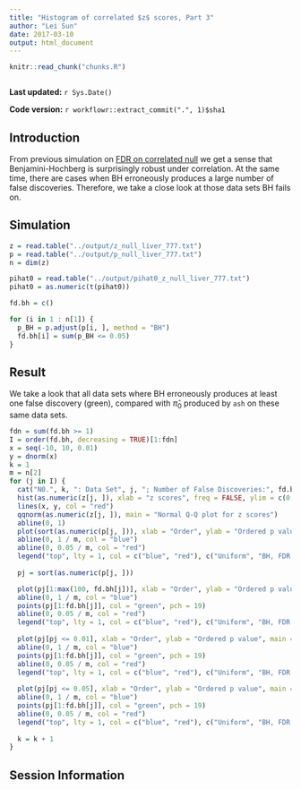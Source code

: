 ```yaml
---
title: "Histogram of correlated $z$ scores, Part 3"
author: "Lei Sun"
date: 2017-03-10
output: html_document
---
```


```r
knitr::read_chunk("chunks.R")
```

```r
```

**Last updated:** `r Sys.Date()`

**Code version:** `r workflowr::extract_commit(".", 1)$sha1`

## Introduction

From previous simulation on [FDR on correlated null](FDR_Null.html) we get a sense that Benjamini-Hochberg is surprisingly robust under correlation.  At the same time, there are cases when BH erroneously produces a large number of false discoveries.  Therefore, we take a close look at those data sets BH fails on.

## Simulation

```r
z = read.table("../output/z_null_liver_777.txt")
p = read.table("../output/p_null_liver_777.txt")
n = dim(z)
```

```r
pihat0 = read.table("../output/pihat0_z_null_liver_777.txt")
pihat0 = as.numeric(t(pihat0))
```


```r
fd.bh = c()

for (i in 1 : n[1]) {
  p_BH = p.adjust(p[i, ], method = "BH")
  fd.bh[i] = sum(p_BH <= 0.05)
}
```


## Result

We take a look that all data sets where BH erroneously produces at least one false discovery (green), compared with $\hat\pi_0$ produced by `ash` on these same data sets.

```r
fdn = sum(fd.bh >= 1)
I = order(fd.bh, decreasing = TRUE)[1:fdn]
x = seq(-10, 10, 0.01)
y = dnorm(x)
k = 1
m = n[2]
for (j in I) {
  cat("N0.", k, ": Data Set", j, "; Number of False Discoveries:", fd.bh[j], "; pihat0 =", pihat0[j])
  hist(as.numeric(z[j, ]), xlab = "z scores", freq = FALSE, ylim = c(0, 0.45), nclass = 100, main = "10000 z scores, 100 bins")
  lines(x, y, col = "red")
  qqnorm(as.numeric(z[j, ]), main = "Normal Q-Q plot for z scores")
  abline(0, 1)
  plot(sort(as.numeric(p[j, ])), xlab = "Order", ylab = "Ordered p value", main = "All p values")
  abline(0, 1 / m, col = "blue")
  abline(0, 0.05 / m, col = "red")
  legend("top", lty = 1, col = c("blue", "red"), c("Uniform", "BH, FDR = 0.05"))
  
  pj = sort(as.numeric(p[j, ]))

  plot(pj[1:max(100, fd.bh[j])], xlab = "Order", ylab = "Ordered p value", main = "Zoom-in to 100 smallest p values", ylim = c(0, pj[max(100, fd.bh[j])]))
  abline(0, 1 / m, col = "blue")
  points(pj[1:fd.bh[j]], col = "green", pch = 19)
  abline(0, 0.05 / m, col = "red")
  legend("top", lty = 1, col = c("blue", "red"), c("Uniform", "BH, FDR = 0.05"))
  
  plot(pj[pj <= 0.01], xlab = "Order", ylab = "Ordered p value", main = "Zoom-in to p values <= 0.01", ylim = c(0, 0.01))
  abline(0, 1 / m, col = "blue")
  points(pj[1:fd.bh[j]], col = "green", pch = 19)
  abline(0, 0.05 / m, col = "red")
  legend("top", lty = 1, col = c("blue", "red"), c("Uniform", "BH, FDR = 0.05"))
  
  plot(pj[pj <= 0.05], xlab = "Order", ylab = "Ordered p value", main = "Zoom-in to p values <= 0.05", ylim = c(0, 0.05))
  abline(0, 1 / m, col = "blue")
  points(pj[1:fd.bh[j]], col = "green", pch = 19)
  abline(0, 0.05 / m, col = "red")
  legend("top", lty = 1, col = c("blue", "red"), c("Uniform", "BH, FDR = 0.05"))
  
  k = k + 1
}
```


## Session Information

```r
```

